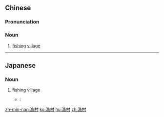 {{also|渔村}}
==Chinese==
{{zh-forms|s=渔村}}

===Pronunciation===
{{zh-pron
|m=yúcūn,er=y
|c=jyu4 cyun1
|mn=hî-chhoan/hû-chhoan
|cat=n
}}

===Noun===
{{zh-noun}}

# [[fishing]] [[village]]

----

==Japanese==
{{ja-kanjitab|ぎょ|そん|yomi=on}}

===Noun===
{{ja-noun|ぎょそん}}

# fishing village
#* {{RQ:Botchan}}:
#*: {{ja-usex|見るところでは大森ぐらいな'''漁村'''だ。|みる ところ で は おおもり-ぐらい な '''ぎょそん''' だ。|The place looked like a fishing village about the size of Omori.}}

[[zh-min-nan:漁村]]
[[ko:漁村]]
[[hu:漁村]]
[[zh:漁村]]